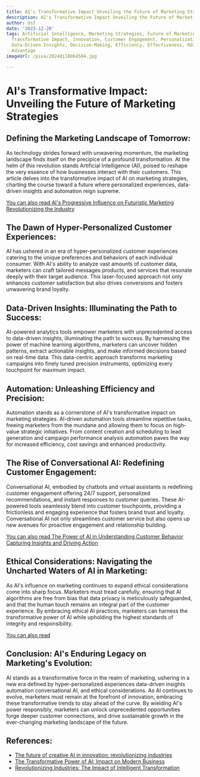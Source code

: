 ```yaml
---
title: AI's Transformative Impact Unveiling the Future of Marketing Strategies
description: AI's Transformative Impact Unveiling the Future of Marketing Strategies
author: Usf
date: '2023-12-20'
tags: Artificial Intelligence, Marketing Strategies, Future of Marketing, AI in Marketing,
  Transformative Impact, Innovation, Customer Engagement, Personalization, Automation,
  Data-Driven Insights, Decision-Making, Efficiency, Effectiveness, ROI, Growth, Competitive
  Advantage
imageUrl: /pixa/20240118064504.jpg

---
```

# AI's Transformative Impact: Unveiling the Future of Marketing Strategies

## Defining the Marketing Landscape of  Tomorrow:

As technology strides forward with unwavering momentum, the marketing  landscape finds itself on the precipice of a  profound transformation. At the  helm of this revolution  stands Artificial Intelligence (AI), poised to reshape the very essence of how businesses interact with their customers. This article delves into the transformative impact of AI on marketing strategies, charting the course toward a future where personalized experiences, data-driven insights and automation reign supreme.

[You  can also read AI's Progressive Influence on Futuristic Marketing Revolutionizing the Industry](AI%27s%20Progressive%20Influence%20on%20Futuristic%20Marketing%20Revolutionizing%20the%20Industry)


## The Dawn of Hyper-Personalized Customer Experiences:

AI has ushered  in an era of hyper-personalized customer experiences catering to the unique preferences and behaviors of each individual  consumer. With AI's ability to analyze vast amounts  of customer data,  marketers can craft tailored  messages products, and services that resonate deeply with their target audience. This  laser-focused approach not only enhances customer satisfaction but also drives conversions and fosters unwavering brand loyalty.

## Data-Driven Insights: Illuminating  the Path to Success:

AI-powered analytics tools empower marketers with unprecedented access to data-driven insights, illuminating the path to success. By harnessing the power of machine learning algorithms, marketers can uncover hidden patterns, extract actionable  insights, and make informed decisions based on real-time data. This  data-centric approach transforms marketing campaigns into finely tuned precision instruments, optimizing every touchpoint for maximum impact.

##  Automation: Unleashing Efficiency and Precision:

Automation  stands  as a cornerstone of AI's transformative impact on marketing strategies.  AI-driven automation tools  streamline repetitive tasks, freeing marketers from the mundane and  allowing them to  focus on high-value strategic initiatives. From content creation and scheduling to lead  generation and  campaign performance analysis automation paves the way for increased efficiency, cost savings and enhanced  productivity.

## The Rise of Conversational AI: Redefining  Customer Engagement:

Conversational AI, embodied by chatbots and virtual assistants is redefining customer engagement offering 24/7 support,  personalized recommendations, and instant responses  to customer queries. These AI-powered tools seamlessly blend into  customer touchpoints, providing a frictionless  and engaging experience  that fosters brand trust and  loyalty. Conversational AI not only streamlines customer service but also opens up new avenues  for proactive engagement and relationship building.

[You can also read The Power of AI in Understanding Customer Behavior Capturing Insights and Driving Action](The%20Power%20of%20AI%20in%20Understanding%20Customer%20Behavior%20Capturing%20Insights%20and%20Driving%20Action)


##  Ethical Considerations:  Navigating  the Uncharted Waters of AI in Marketing:

As AI's influence on marketing continues to expand ethical considerations come into sharp focus. Marketers  must tread carefully, ensuring that AI algorithms are free from  bias that data privacy is meticulously safeguarded, and  that the human touch remains an integral part of the customer  experience. By embracing ethical AI practices, marketers can harness the transformative power of AI while upholding the  highest standards of integrity and responsibility.

[You  can also read ]()


## Conclusion: AI's Enduring Legacy on Marketing's Evolution:

AI stands as a transformative force in  the  realm of marketing, ushering in a new era defined by hyper-personalized experiences  data-driven  insights automation conversational AI,  and ethical considerations.  As AI continues to evolve, marketers must remain at the forefront of innovation, embracing these transformative trends  to  stay ahead of the curve.  By wielding AI's power responsibly, marketers can unlock unprecedented opportunities  forge deeper customer connections, and drive sustainable growth in  the ever-changing marketing landscape of the future.

## References:
- [The future of creative AI in innovation: revolutionizing industries](https://www.boardofinnovation.com/blog/the-future-of-creative-ai-in-innovation-revolutionizing-industries/)
- [The Transformative Power of AI: Impact on Modern Business](https://www.linkedin.com/pulse/transformative-power-ai-impact-modern-business-mcdaccg)
- [Revolutionizing Industries: The Impact of Intelligent Transformation](https://www.linkedin.com/pulse/revolutionizing-industries-impact-intelligent-ronald-van-loon-kj0fe)
